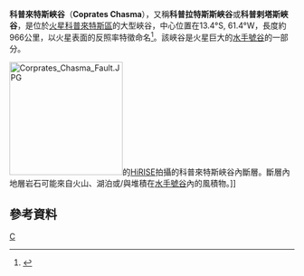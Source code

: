 {{MarsGeo-Valley
|image=[[File:Coprates_Chasma_THEMIS_mosaic_0.5.jpg|290px]]
|caption=[[2001火星奧德賽號|2001火星奧德賽號]]以[[熱輻射成像系統|熱輻射成像系統]]（THEMIS）拍攝的科普來特斯峽谷[[紅外線|紅外線]]影像，分別連接左上方的[[米拉斯峽谷|米拉斯峽谷]]與右下方的[[卡普里峽谷|卡普里峽谷]]（Capri Chasma）。在峽谷左邊靠近米拉斯峽谷交接界處可見巨大的滑坡，從中心往右具有多變的地形。一系列較小的[[峽谷|峽谷]]和[[鏈縫|鏈縫]]平行延伸至科普來特斯峽谷南方。 
|latitude=13.4
|N_or_S=S
|longitude=61.4
|E_or_W=W
|location=[[科普剌塔斯區|科普剌塔斯區]] · [[米拉斯峽谷|米拉斯峽谷]]以東
|name=科普來特斯峽谷<br />Coprates Chasma
|length=966 公里
|depth=842 公尺<small>（平均深度）</small>
|width=60 至 100 公里<ref>{{cite web | url = https://www.jpl.nasa.gov/spaceimages/details.php?id=PIA21872 | title = Along the Floor of Coprates Chasma | work = Space Images | author = [[Jet_Propulsion_Laboratory|Jet Propulsion Laboratory]] | agency = [[NASA|NASA]] | date = 2017-08-08 }}</ref> 
|naming=
}} 
'''科普來特斯峽谷'''（'''Coprates Chasma'''），又稱'''科普拉特斯斯峽谷'''或'''科普剌塔斯峽谷'''，是位於[[火星|火星]][[科普來特斯區|科普來特斯區]]的大型峽谷，中心位置在13.4°S, 61.4°W，長度約966公里，以火星表面的反照率特徵命名<ref>{{cite web | url = https://planetarynames.wr.usgs.gov/Feature/1302;jsessionid=DF387ED174AF21E6F11F99C4D4044B62 | title = Coprates Chasma | work = Gazetteer of Planetary Nomenclature | agency = [[IAU|IAU]] / [[USGS|USGS]] / [[NASA|NASA]] | accessdate = 2018-11-18 }}</ref>。該峽谷是火星巨大的[[水手號谷|水手號谷]]的一部分。

[[File:Corprates_Chasma_Fault.JPG|200px]]的[[高解析度成像科學設備|HiRISE]]拍攝的科普來特斯峽谷內斷層。斷層內地層岩石可能來自火山、湖泊或/與堆積在[[水手號谷|水手號谷]]內的風積物。]]
{{commonscat|Coprates Chasma}}

==參考資料 ==
{{reflist}}

[[Category:火星峽谷|C]]

{{火星}}
